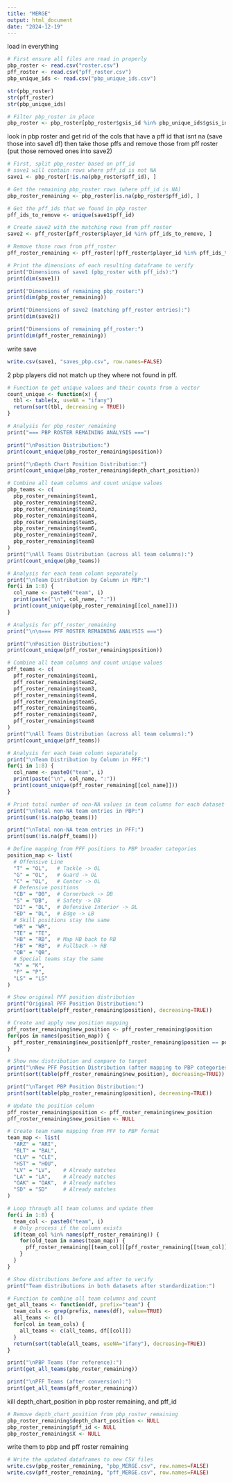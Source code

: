 ```yaml
---
title: "MERGE"
output: html_document
date: "2024-12-19"
---
```

load in everything

```r
# First ensure all files are read in properly
pbp_roster <- read.csv("roster.csv")
pff_roster <- read.csv("pff_roster.csv")
pbp_unique_ids <- read.csv("pbp_unique_ids.csv")

```

```r
str(pbp_roster)
str(pff_roster)
str(pbp_unique_ids)
```

```r
# Filter pbp_roster in place
pbp_roster <- pbp_roster[pbp_roster$gsis_id %in% pbp_unique_ids$gsis_id, ]
```

look in pbp roster and get rid of the cols that have a pff id that isnt na (save those into save1 df) then take those pffs and remove those from pff roster (put those removed ones into save2)

```r
# First, split pbp_roster based on pff_id
# save1 will contain rows where pff_id is not NA
save1 <- pbp_roster[!is.na(pbp_roster$pff_id), ]

# Get the remaining pbp_roster rows (where pff_id is NA)
pbp_roster_remaining <- pbp_roster[is.na(pbp_roster$pff_id), ]

# Get the pff_ids that we found in pbp_roster
pff_ids_to_remove <- unique(save1$pff_id)

# Create save2 with the matching rows from pff_roster
save2 <- pff_roster[pff_roster$player_id %in% pff_ids_to_remove, ]

# Remove those rows from pff_roster
pff_roster_remaining <- pff_roster[!pff_roster$player_id %in% pff_ids_to_remove, ]

# Print the dimensions of each resulting dataframe to verify
print("Dimensions of save1 (pbp_roster with pff_ids):")
print(dim(save1))

print("Dimensions of remaining pbp_roster:")
print(dim(pbp_roster_remaining))

print("Dimensions of save2 (matching pff_roster entries):")
print(dim(save2))

print("Dimensions of remaining pff_roster:")
print(dim(pff_roster_remaining))
```
write save
```r
write.csv(save1, "saves_pbp.csv", row.names=FALSE)
```


2 pbp players did not match up they where not found in pff.

```r
# Function to get unique values and their counts from a vector
count_unique <- function(x) {
  tbl <- table(x, useNA = "ifany")
  return(sort(tbl, decreasing = TRUE))
}

# Analysis for pbp_roster_remaining
print("=== PBP ROSTER REMAINING ANALYSIS ===")

print("\nPosition Distribution:")
print(count_unique(pbp_roster_remaining$position))

print("\nDepth Chart Position Distribution:")
print(count_unique(pbp_roster_remaining$depth_chart_position))

# Combine all team columns and count unique values
pbp_teams <- c(
  pbp_roster_remaining$team1,
  pbp_roster_remaining$team2,
  pbp_roster_remaining$team3,
  pbp_roster_remaining$team4,
  pbp_roster_remaining$team5,
  pbp_roster_remaining$team6,
  pbp_roster_remaining$team7,
  pbp_roster_remaining$team8
)
print("\nAll Teams Distribution (across all team columns):")
print(count_unique(pbp_teams))

# Analysis for each team column separately
print("\nTeam Distribution by Column in PBP:")
for(i in 1:8) {
  col_name <- paste0("team", i)
  print(paste("\n", col_name, ":"))
  print(count_unique(pbp_roster_remaining[[col_name]]))
}

# Analysis for pff_roster_remaining
print("\n\n=== PFF ROSTER REMAINING ANALYSIS ===")

print("\nPosition Distribution:")
print(count_unique(pff_roster_remaining$position))

# Combine all team columns and count unique values
pff_teams <- c(
  pff_roster_remaining$team1,
  pff_roster_remaining$team2,
  pff_roster_remaining$team3,
  pff_roster_remaining$team4,
  pff_roster_remaining$team5,
  pff_roster_remaining$team6,
  pff_roster_remaining$team7,
  pff_roster_remaining$team8
)
print("\nAll Teams Distribution (across all team columns):")
print(count_unique(pff_teams))

# Analysis for each team column separately
print("\nTeam Distribution by Column in PFF:")
for(i in 1:8) {
  col_name <- paste0("team", i)
  print(paste("\n", col_name, ":"))
  print(count_unique(pff_roster_remaining[[col_name]]))
}

# Print total number of non-NA values in team columns for each dataset
print("\nTotal non-NA team entries in PBP:")
print(sum(!is.na(pbp_teams)))

print("\nTotal non-NA team entries in PFF:")
print(sum(!is.na(pff_teams)))
```


```r
# Define mapping from PFF positions to PBP broader categories
position_map <- list(
  # Offensive Line
  "T" = "OL",   # Tackle -> OL
  "G" = "OL",   # Guard -> OL
  "C" = "OL",   # Center -> OL
  # Defensive positions
  "CB" = "DB",  # Cornerback -> DB
  "S" = "DB",   # Safety -> DB
  "DI" = "DL",  # Defensive Interior -> DL
  "ED" = "DL",  # Edge -> LB
  # Skill positions stay the same
  "WR" = "WR",
  "TE" = "TE",
  "HB" = "RB",  # Map HB back to RB
  "FB" = "RB",  # Fullback -> RB
  "QB" = "QB",
  # Special teams stay the same
  "K" = "K",
  "P" = "P",
  "LS" = "LS"
)

# Show original PFF position distribution
print("Original PFF Position Distribution:")
print(sort(table(pff_roster_remaining$position), decreasing=TRUE))

# Create and apply new position mapping
pff_roster_remaining$new_position <- pff_roster_remaining$position
for(pos in names(position_map)) {
  pff_roster_remaining$new_position[pff_roster_remaining$position == pos] <- position_map[[pos]]
}

# Show new distribution and compare to target
print("\nNew PFF Position Distribution (after mapping to PBP categories):")
print(sort(table(pff_roster_remaining$new_position), decreasing=TRUE))

print("\nTarget PBP Position Distribution:")
print(sort(table(pbp_roster_remaining$position), decreasing=TRUE))

# Update the position column
pff_roster_remaining$position <- pff_roster_remaining$new_position
pff_roster_remaining$new_position <- NULL
```

```r
# Create team name mapping from PFF to PBP format
team_map <- list(
  "ARZ" = "ARI",
  "BLT" = "BAL",
  "CLV" = "CLE",
  "HST" = "HOU",
  "LV" = "LV",    # Already matches
  "LA" = "LA",    # Already matches
  "OAK" = "OAK",  # Already matches
  "SD" = "SD"     # Already matches
)

# Loop through all team columns and update them
for(i in 1:8) {
  team_col <- paste0("team", i)
  # Only process if the column exists
  if(team_col %in% names(pff_roster_remaining)) {
    for(old_team in names(team_map)) {
      pff_roster_remaining[[team_col]][pff_roster_remaining[[team_col]] == old_team] <- team_map[[old_team]]
    }
  }
}

# Show distributions before and after to verify
print("Team distributions in both datasets after standardization:")

# Function to combine all team columns and count
get_all_teams <- function(df, prefix="team") {
  team_cols <- grep(prefix, names(df), value=TRUE)
  all_teams <- c()
  for(col in team_cols) {
    all_teams <- c(all_teams, df[[col]])
  }
  return(sort(table(all_teams, useNA="ifany"), decreasing=TRUE))
}

print("\nPBP Teams (for reference):")
print(get_all_teams(pbp_roster_remaining))

print("\nPFF Teams (after conversion):")
print(get_all_teams(pff_roster_remaining))
```

kill depth_chart_position in pbp roster remaining, and pff_id

```r
# Remove depth_chart_position from pbp_roster_remaining
pbp_roster_remaining$depth_chart_position <- NULL
pbp_roster_remaining$pff_id <- NULL
pbp_roster_remaining$X <- NULL
```

write them to pbp and pff roster remaining

```r
# Write the updated dataframes to new CSV files
write.csv(pbp_roster_remaining, "pbp_MERGE.csv", row.names=FALSE)
write.csv(pff_roster_remaining, "pff_MERGE.csv", row.names=FALSE)

```




